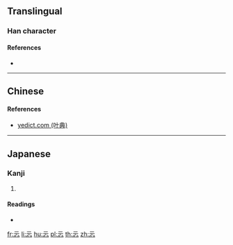 {{character info/new}}
{{also|仁}}
==Translingual==

===Han character===
{{Han char|rn=61|rad=心|as=02|sn=6|four=|canj=MMP,XXMMP|ids=⿱二心}}

====References====
* {{Han ref|kx=0375.050|dkj=10302|dj=0702.020|hdz=42268.030|uh=5FC8|ud=24520}}

----

==Chinese==
{{zh-see|仁|a}}

====References====
* [http://yedict.com/htm/5F/5FC8.htm yedict.com (叶典)]

----

==Japanese==

===Kanji===
{{ja-kanji|grade=|rs=心02}}

# {{defn|lang=ja|sort=心02}}

====Readings====
* {{ja-readings|on=[[じん]] (jin), [[にん]] (nin)|kun=[[したしむ]] (shitashimu)}}

[[fr:忈]]
[[li:忈]]
[[hu:忈]]
[[pl:忈]]
[[th:忈]]
[[zh:忈]]